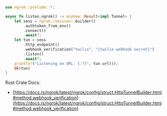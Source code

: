 ```rust
use ngrok::prelude::*;

async fn listen_ngrok() -> anyhow::Result<impl Tunnel> {
    let sess = ngrok::Session::builder()
        .authtoken_from_env()
        .connect()
        .await?;
    let tun = sess
        .http_endpoint()
        .webhook_verification("twilio", "{twilio webhook secret}")
        .listen()
        .await?;
    println!("Listening on URL: {:?}", tun.url());
    Ok(tun)
}
```

Rust Crate Docs:

- [https://docs.rs/ngrok/latest/ngrok/config/struct.HttpTunnelBuilder.html#method.webhook_verification](https://docs.rs/ngrok/latest/ngrok/config/struct.HttpTunnelBuilder.html#method.webhook_verification)
